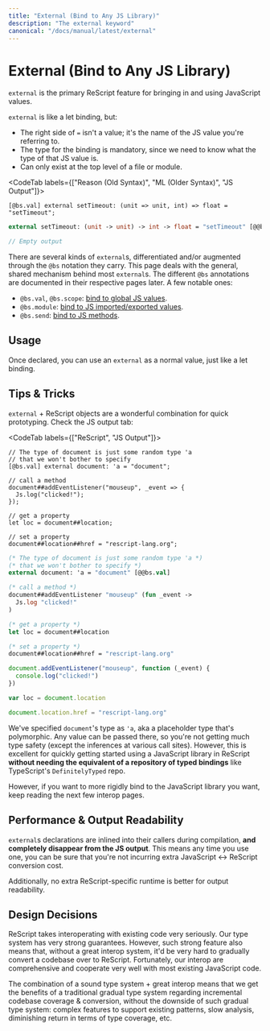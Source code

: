 ```yaml
---
title: "External (Bind to Any JS Library)"
description: "The external keyword"
canonical: "/docs/manual/latest/external"
---
```


# External (Bind to Any JS Library)

`external` is the primary ReScript feature for bringing in and using JavaScript values.

`external` is like a let binding, but:

- The right side of `=` isn't a value; it's the name of the JS value you're referring to.
- The type for the binding is mandatory, since we need to know what the type of that JS value is.
- Can only exist at the top level of a file or module.

<CodeTab labels={["Reason (Old Syntax)", "ML (Older Syntax)", "JS Output"]}>

```re
[@bs.val] external setTimeout: (unit => unit, int) => float = "setTimeout";
```

```ml
external setTimeout: (unit -> unit) -> int -> float = "setTimeout" [@@bs.val]
```

```js
// Empty output
```

</CodeTab>

There are several kinds of `external`s, differentiated and/or augmented through the `@bs` notation they carry. This page deals with the general, shared mechanism behind most `external`s. The different `@bs` annotations are documented in their respective pages later. A few notable ones:

- `@bs.val`, `@bs.scope`: [bind to global JS values](bind-to-global-js-values).
- `@bs.module`: [bind to JS imported/exported values](import-from-export-to-js).
- `@bs.send`: [bind to JS methods](bind-to-js-function).

## Usage

Once declared, you can use an `external` as a normal value, just like a let binding.

## Tips & Tricks

`external` + ReScript objects are a wonderful combination for quick prototyping. Check the JS output tab:

<CodeTab labels={["ReScript", "JS Output"]}>

```re
// The type of document is just some random type 'a
// that we won't bother to specify
[@bs.val] external document: 'a = "document";

// call a method
document##addEventListener("mouseup", _event => {
  Js.log("clicked!");
});

// get a property
let loc = document##location;

// set a property
document##location##href = "rescript-lang.org";
```

```ml
(* The type of document is just some random type 'a *)
(* that we won't bother to specify *)
external document: 'a = "document" [@@bs.val]

(* call a method *)
document##addEventListener "mouseup" (fun _event ->
  Js.log "clicked!"
)

(* get a property *)
let loc = document##location

(* set a property *)
document##location##href = "rescript-lang.org"
```

```js
document.addEventListener("mouseup", function (_event) {
  console.log("clicked!")
})

var loc = document.location

document.location.href = "rescript-lang.org"
```

</CodeTab>

We've specified `document`'s type as `'a`, aka a placeholder type that's polymorphic. Any value can be passed there, so you're not getting much type safety (except the inferences at various call sites). However, this is excellent for quickly getting started using a JavaScript library in ReScript **without needing the equivalent of a repository of typed bindings** like TypeScript's `DefinitelyTyped` repo.

However, if you want to more rigidly bind to the JavaScript library you want, keep reading the next few interop pages.

## Performance & Output Readability

`external`s declarations are inlined into their callers during compilation, **and completely disappear from the JS output**. This means any time you use one, you can be sure that you're not incurring extra JavaScript \<-> ReScript conversion cost.

Additionally, no extra ReScript-specific runtime is better for output readability.

## Design Decisions

ReScript takes interoperating with existing code very seriously. Our type system has very strong guarantees. However, such strong feature also means that, without a great interop system, it'd be very hard to gradually convert a codebase over to ReScript. Fortunately, our interop are comprehensive and cooperate very well with most existing JavaScript code.

The combination of a sound type system + great interop means that we get the benefits of a traditional gradual type system regarding incremental codebase coverage & conversion, without the downside of such gradual type system: complex features to support existing patterns, slow analysis, diminishing return in terms of type coverage, etc.
